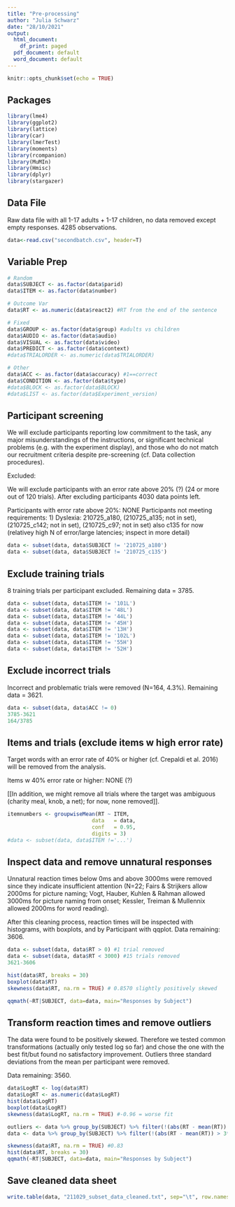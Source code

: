```yaml
---
title: "Pre-processing"
author: "Julia Schwarz"
date: "28/10/2021"
output:
  html_document:
    df_print: paged
  pdf_document: default
  word_document: default
---
```


```r
knitr::opts_chunk$set(echo = TRUE)
```



## Packages

```r
library(lme4)
library(ggplot2)
library(lattice)
library(car)
library(lmerTest)
library(moments)
library(rcompanion)
library(MuMIn)
library(Hmisc)
library(dplyr)
library(stargazer)
```



## Data File

Raw data file with all 1-17 adults + 1-17 children, no data removed except empty responses. 4285 observations. 

```r
data<-read.csv("secondbatch.csv", header=T) 
```



## Variable Prep

```r

# Random 
data$SUBJECT <- as.factor(data$parid)
data$ITEM <- as.factor(data$number)

# Outcome Var
data$RT <- as.numeric(data$react2) #RT from the end of the sentence

# Fixed
data$GROUP <- as.factor(data$group) #adults vs children
data$AUDIO <- as.factor(data$audio) 
data$VISUAL <- as.factor(data$video)
data$PREDICT <- as.factor(data$context)
#data$TRIALORDER <- as.numeric(data$TRIALORDER)

# Other
data$ACC <- as.factor(data$accuracy) #1==correct
data$CONDITION <- as.factor(data$type)
#data$BLOCK <- as.factor(data$BLOCK)
#data$LIST <- as.factor(data$Experiment_version)

```



## Participant screening

We will exclude participants reporting low commitment to the task, any major misunderstandings of the instructions, or significant technical problems (e.g. with the experiment display), and those who do not match our recruitment criteria despite pre-screening (cf. Data collection procedures).

Excluded:

We will exclude participants with an error rate above 20% (?) (24 or more out of 120 trials). After excluding participants 4030 data points left.

Participants with error rate above 20%: NONE
Participants not meeting requirements: 
1) Dyslexia: 210725_a180, (210725_a135; not in set), (210725_c142; not in set), (210725_c97; not in set)
also c135 for now (relativey high N of error/large latencies; inspect in more detail)

```r
data <- subset(data, data$SUBJECT != '210725_a180')
data <- subset(data, data$SUBJECT != '210725_c135')
```



## Exclude training trials

8 training trials per participant excluded. Remaining data = 3785.

```r
data <- subset(data, data$ITEM != '101L')
data <- subset(data, data$ITEM != '48L')
data <- subset(data, data$ITEM != '44L')
data <- subset(data, data$ITEM != '45H')
data <- subset(data, data$ITEM != '13H')
data <- subset(data, data$ITEM != '102L')
data <- subset(data, data$ITEM != '55H')
data <- subset(data, data$ITEM != '52H')
```



## Exclude incorrect trials

Incorrect and problematic trials were removed (N=164, 4.3%). Remaining data = 3621.

```r
data <- subset(data, data$ACC != 0)
3785-3621
164/3785
```



## Items and trials (exclude items w high error rate)

Target words with an error rate of 40% or higher (cf. Crepaldi et al. 2016) will be removed from the analysis. 

Items w 40% error rate or higher: NONE (?)

[[In addition, we might remove all trials where the target was ambiguous (charity meal, knob, a net); for now, none removed]].

```r
itemnumbers <- groupwiseMean(RT ~ ITEM,
                           data   = data,
                           conf   = 0.95,
                           digits = 3)
#data <- subset(data, data$ITEM !='...') 
```



## Inspect data and remove unnatural responses

Unnatural reaction times below 0ms and above 3000ms were removed since they indicate insufficient attention (N=22; Fairs & Strijkers allow 2000ms for picture naming; Vogt, Hauber, Kuhlen & Rahman allowed 3000ms for picture naming from onset; Kessler, Treiman & Mullennix allowed 2000ms for word reading). 

After this cleaning process, reaction times will be inspected with histograms, with boxplots, and by Participant with qqplot. 
Data remaining: 3606.

```r
data <- subset(data, data$RT > 0) #1 trial removed
data <- subset(data, data$RT < 3000) #15 trials removed
3621-3606

hist(data$RT, breaks = 30)
boxplot(data$RT)
skewness(data$RT, na.rm = TRUE) # 0.8570 slightly positively skewed

qqmath(~RT|SUBJECT, data=data, main="Responses by Subject")

```



## Transform reaction times and remove outliers

The data were found to be positively skewed. Therefore we tested common transformations (actually only tested log so far) and chose the one with the best fit/but found no satisfactory improvement. Outliers three standard deviations from the mean per participant were removed.

Data remaining: 3560.

```r

data$LogRT <- log(data$RT)
data$LogRT <- as.numeric(data$LogRT)
hist(data$LogRT)
boxplot(data$LogRT)
skewness(data$LogRT, na.rm = TRUE) #-0.96 = worse fit

outliers <- data %>% group_by(SUBJECT) %>% filter(!(abs(RT - mean(RT)) < 3*sd(RT))) #46 obs.
data <- data %>% group_by(SUBJECT) %>% filter(!(abs(RT - mean(RT)) > 3*sd(RT)))

skewness(data$RT, na.rm = TRUE) #0.83
hist(data$RT, breaks = 30)
qqmath(~RT|SUBJECT, data=data, main="Responses by Subject")

```



## Save cleaned data sheet

```r
write.table(data, "211029_subset_data_cleaned.txt", sep="\t", row.names=FALSE)
```



